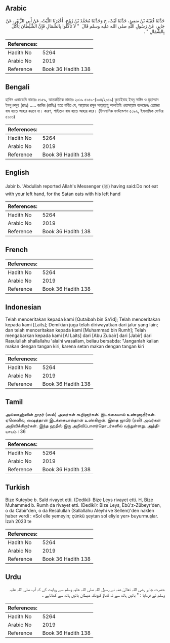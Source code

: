 ## Arabic


<div dir="rtl" lang="ar" style={{fontSize:'larger',backgroundColor:'#f8f9fa',padding:20}}>
حَدَّثَنَا قُتَيْبَةُ بْنُ سَعِيدٍ، حَدَّثَنَا لَيْثٌ، ح وَحَدَّثَنَا مُحَمَّدُ بْنُ رُمْحٍ، أَخْبَرَنَا اللَّيْثُ، عَنْ أَبِي الزُّبَيْرِ، عَنْ جَابِرٍ، عَنْ رَسُولِ اللَّهِ صلى الله عليه وسلم قَالَ ‏ "‏ لاَ تَأْكُلُوا بِالشِّمَالِ فَإِنَّ الشَّيْطَانَ يَأْكُلُ بِالشِّمَالِ ‏"‏ ‏.‏
</div>
<div style={{backgroundColor:'#f8f9fa',padding:20, marginBottom: 10}}><table> <thead> <tr> <th>References:</th> <th></th> </tr> </thead> <tbody><tr><td>Hadith No</td><td>5264</td></tr><tr><td>Arabic No</td><td>2019</td></tr><tr><td>Reference</td><td>Book 36 Hadith 138</td></tr></tbody></table></div>

## Bengali


<div dir="ltr" lang="bn" style={{fontSize:'larger',backgroundColor:'#f8f9fa',padding:20}}>
হাদিস একাডেমি নাম্বারঃ ৫১৫৯, আন্তর্জাতিক নাম্বারঃ ২০১৯ ৫১৫৯-(১০৪/২০১৯) কুতাইবাহ ইবনু সাঈদ ও মুহাম্মাদ ইবনু রুমূহ (রহঃ) ..... জাবির (রাযিঃ) হতে বর্ণিত যে, আল্লাহর রসূল সাল্লাল্লাহু আলাইহি ওয়াসাল্লাম বলেছেনঃ তোমরা বাম হাতে আহার করবে না। কারণ, শাইতান বাম হাতে আহার করে। (ইসলামিক ফাউন্ডেশন ৫০৯২, ইসলামিক সেন্টার ৫১০৩)
</div>
<div style={{backgroundColor:'#f8f9fa',padding:20, marginBottom: 10}}><table> <thead> <tr> <th>References:</th> <th></th> </tr> </thead> <tbody><tr><td>Hadith No</td><td>5264</td></tr><tr><td>Arabic No</td><td>2019</td></tr><tr><td>Reference</td><td>Book 36 Hadith 138</td></tr></tbody></table></div>

## English


<div dir="ltr" lang="en" style={{fontSize:'larger',backgroundColor:'#f8f9fa',padding:20}}>
Jabir b. 'Abdullah reported Allah's Messenger (ﷺ) having said:Do not eat with your left hand, for the Satan eats with his left hand
</div>
<div style={{backgroundColor:'#f8f9fa',padding:20, marginBottom: 10}}><table> <thead> <tr> <th>References:</th> <th></th> </tr> </thead> <tbody><tr><td>Hadith No</td><td>5264</td></tr><tr><td>Arabic No</td><td>2019</td></tr><tr><td>Reference</td><td>Book 36 Hadith 138</td></tr></tbody></table></div>

## French


<div dir="ltr" lang="fr" style={{fontSize:'larger',backgroundColor:'#f8f9fa',padding:20}}>

</div>
<div style={{backgroundColor:'#f8f9fa',padding:20, marginBottom: 10}}><table> <thead> <tr> <th>References:</th> <th></th> </tr> </thead> <tbody><tr><td>Hadith No</td><td>5264</td></tr><tr><td>Arabic No</td><td>2019</td></tr><tr><td>Reference</td><td>Book 36 Hadith 138</td></tr></tbody></table></div>

## Indonesian


<div dir="ltr" lang="id" style={{fontSize:'larger',backgroundColor:'#f8f9fa',padding:20}}>
Telah menceritakan kepada kami [Qutaibah bin Sa'id]; Telah menceritakan kepada kami [Laits]; Demikian juga telah diriwayatkan dari jalur yang lain; dan telah menceritakan kepada kami [Muhammad bin Rumh]; Telah mengabarkan kepada kami [Al Laits] dari [Abu Zubair] dari [Jabir] dari Rasulullah shallallahu 'alaihi wasallam, beliau bersabda: "Janganlah kalian makan dengan tangan kiri, karena setan makan dengan tangan kiri
</div>
<div style={{backgroundColor:'#f8f9fa',padding:20, marginBottom: 10}}><table> <thead> <tr> <th>References:</th> <th></th> </tr> </thead> <tbody><tr><td>Hadith No</td><td>5264</td></tr><tr><td>Arabic No</td><td>2019</td></tr><tr><td>Reference</td><td>Book 36 Hadith 138</td></tr></tbody></table></div>

## Tamil


<div dir="ltr" lang="ta" style={{fontSize:'larger',backgroundColor:'#f8f9fa',padding:20}}>
அல்லாஹ்வின் தூதர் (ஸல்) அவர்கள் கூறினார்கள்: இடக்கையால் உண்ணாதீர்கள். ஏனெனில், ஷைத்தான் இடக்கையால்தான் உண்கிறான். இதை ஜாபிர் (ரலி) அவர்கள் அறிவிக்கிறார்கள். இந்த ஹதீஸ் இரு அறிவிப்பாளர்தொடர்களில் வந்துள்ளது. அத்தியாயம் : 36
</div>
<div style={{backgroundColor:'#f8f9fa',padding:20, marginBottom: 10}}><table> <thead> <tr> <th>References:</th> <th></th> </tr> </thead> <tbody><tr><td>Hadith No</td><td>5264</td></tr><tr><td>Arabic No</td><td>2019</td></tr><tr><td>Reference</td><td>Book 36 Hadith 138</td></tr></tbody></table></div>

## Turkish


<div dir="ltr" lang="tr" style={{fontSize:'larger',backgroundColor:'#f8f9fa',padding:20}}>
Bize Kuteybe b. Saîd rivayet etti. (Dediki): Bize Leys rivayet etti. H, Bize Muhammed b. Rumh da rivayet etti. (Dediki): Bize Leys, Ebû'z-Zübeyr'den, o da Câbir'den, o da Resûlullah (Sallallahu Aleyhi ve Sellem)'den naklen haber verdi : «Sol elle yemeyin; çünkü şeytan sol eliyle yer» buyurmuşlar. İzah 2023 te
</div>
<div style={{backgroundColor:'#f8f9fa',padding:20, marginBottom: 10}}><table> <thead> <tr> <th>References:</th> <th></th> </tr> </thead> <tbody><tr><td>Hadith No</td><td>5264</td></tr><tr><td>Arabic No</td><td>2019</td></tr><tr><td>Reference</td><td>Book 36 Hadith 138</td></tr></tbody></table></div>

## Urdu


<div dir="rtl" lang="ur" style={{fontSize:'larger',backgroundColor:'#f8f9fa',padding:20}}>
حضرت جابر رضی اللہ تعالیٰ عنہ نے رسول اللہ صلی اللہ علیہ وسلم سے روایت کی کہ آپ صلی اللہ علیہ وسلم نے فرمایا : " بائیں ہاتھ سے نہ کھاؤ کیونکہ شیطان بائیں ہاتھ سے کھاتاہے ۔
</div>
<div style={{backgroundColor:'#f8f9fa',padding:20, marginBottom: 10}}><table> <thead> <tr> <th>References:</th> <th></th> </tr> </thead> <tbody><tr><td>Hadith No</td><td>5264</td></tr><tr><td>Arabic No</td><td>2019</td></tr><tr><td>Reference</td><td>Book 36 Hadith 138</td></tr></tbody></table></div>